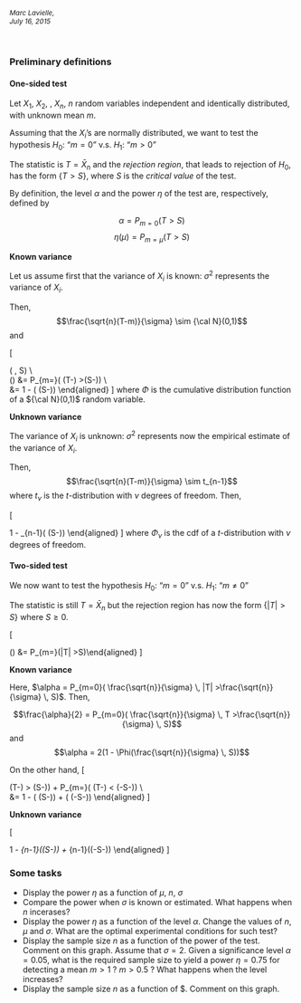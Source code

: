 </br> 

<p style="font-size:12px">
<em>Marc Lavielle, </br>July 16, 2015</em>
</p>

</br>

<h3>Preliminary definitions</h3>

<h4>One-sided test</h4>


Let $X_1$, $X_2$, \ldots, $X_n$, $n$ random variables independent and identically distributed, with unknown mean $m$.

Assuming that the $X_i$'s are normally distributed, we want to test the hypothesis
$H_0$:  "$m=0$"  v.s. $H_1$:  "$m>0$"

The statistic is $T = \bar{X}_n$ and the *rejection region*, that leads to rejection of $H_0$, has the form $\{T > S\}$, where $S$ is the *critical value* of the test. 

By definition, the level $\alpha$ and the power $\eta$ of the test are, respectively, defined by

$$\alpha = P_{m=0}(T >S)$$
$$\eta(\mu) = P_{m=\mu}(T >S)$$


**Known variance**

Let us assume first that the variance of $X_i$ is known:  $\sigma^2$ represents the variance of $X_i$. 

Then, 
$$\frac{\sqrt{n}(T-m)}{\sigma}   \sim {\cal N}(0,1)$$
and

\[
\begin{aligned}
\alpha &= P_{m=0}( \frac{\sqrt{n}}{\sigma} \, T >\frac{\sqrt{n}}{\sigma} \, S) \\\
& =  1 - \Phi(\frac{\sqrt{n}}{\sigma} \, S) \\\
\eta(\mu) &=  P_{m=\mu}(\frac{\sqrt{n}}{\sigma} (T-\mu)  >\frac{\sqrt{n}}{\sigma}(S-\mu)) \\\
&= 1 - \Phi(\frac{\sqrt{n}}{\sigma} (S-\mu))
\end{aligned}
\]
where $\Phi$ is the cumulative distribution function of a ${\cal N}(0,1)$ random variable.


**Unknown variance**

The variance of $X_i$ is  unknown: $\sigma^2$ represents now the empirical estimate of the variance of $X_i$.

Then, 
$$\frac{\sqrt{n}(T-m)}{\sigma}  \sim t_{n-1}$$
where $t_\nu$ is the $t$-distribution with $\nu$ degrees of freedom. Then,

\[
\begin{aligned}
\alpha & = 1 - \Phi_{n-1}(\frac{\sqrt{n}}{\sigma} \, S) \\\
\eta(\mu) &=  1 - \Phi_{n-1}(\frac{\sqrt{n}}{\sigma} (S-\mu))
\end{aligned}
\]
where $\Phi_\nu$ is the cdf of a $t$-distribution with $\nu$ degrees of freedom.


<h4>Two-sided test</h4>

We now want to test the hypothesis
$H_0$:  "$m=0$"  v.s. $H_1$:  "$m \neq 0$"

The statistic is still $T = \bar{X}_n$ but the rejection region has now the form $\{|T| > S\}$ where $S\geq 0$.

\[
\begin{aligned}
\alpha &= P_{m=0}(|T| >S) \\\
\eta(\mu) &= P_{m=\mu}(|T| >S)\end{aligned}
\]

**Known variance**

Here, $\alpha = P_{m=0}( \frac{\sqrt{n}}{\sigma} \, |T| >\frac{\sqrt{n}}{\sigma} \, S)$. Then,

$$\frac{\alpha}{2} = P_{m=0}( \frac{\sqrt{n}}{\sigma} \, T >\frac{\sqrt{n}}{\sigma} \, S)$$
and
$$\alpha = 2(1 - \Phi(\frac{\sqrt{n}}{\sigma} \, S))$$

On the other hand,
\[
\begin{aligned}
\eta(\mu) &= P_{m=\mu}(T>S) + P_{m=\mu}(T<-S) \\\
&= P_{m=\mu}( \frac{\sqrt{n}}{\sigma} (T-\mu) >\frac{\sqrt{n}}{\sigma} (S-\mu)) + P_{m=\mu}( \frac{\sqrt{n}}{\sigma} (T-\mu) <\frac{\sqrt{n}}{\sigma} (-S-\mu)) \\\
&= 1 - \Phi(\frac{\sqrt{n}}{\sigma} (S-\mu)) + \Phi(\frac{\sqrt{n}}{\sigma} (-S-\mu)) 
\end{aligned}
\]

**Unknown variance**

\[
\begin{aligned}
\alpha &= 2(1 - \Phi_{n-1}(\frac{\sqrt{n}}{\sigma} S)) \\\
\eta(\mu) &= 1 - \Phi_{n-1}(\frac{\sqrt{n}}{\sigma}(S-\mu)) + \Phi_{n-1}(\frac{\sqrt{n}}{\sigma}(-S-\mu)) 
\end{aligned}
\]

<h3>Some tasks</h3>

* Display the power $\eta$ as a function of $\mu$, $n$, $\sigma$
* Compare the power when $\sigma$ is known or estimated. What happens when $n$ incerases?
* Display the power $\eta$ as a function of the level $\alpha$. Change the values of $n$, $\mu$ and $\sigma$. What are the optimal experimental conditions for such test?
* Display the sample size $n$ as a function of the power of the test. Comment on this graph. Assume that $\sigma=2$. Given a significance level $\alpha=0.05$, what is the required sample size to yield a power $\eta=0.75$ for detecting a mean $m>1$ ? $m>0.5$ ? What happens when the level increases?
* Display the sample size $n$ as a function of $\mum. Comment on this graph.
